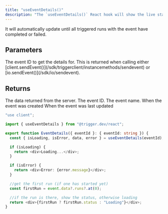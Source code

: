 ```yaml
---
title: "useEventDetails()"
description: "The `useEventDetails()` React hook will show the live status of an event that was sent using `sendEvent()`."
---
```


It will automatically update until all triggered runs with the event have completed or failed.

<Snippet file="react-query-note.mdx" />

## Parameters

<ResponseField name="eventId" type="string | undefined" required>
  The event ID to get the details for. This is returned when calling either
  [client.sendEvent()](/sdk/triggerclient/instancemethods/sendevent) or
  [io.sendEvent()](/sdk/io/sendevent).
</ResponseField>

## Returns

<ResponseField name="data" type="object | undefined">
  The data returned from the server.
  <Expandable title="properties" defaultOpen>
    <ResponseField name="id" type="string | undefined">
      The event ID.
    </ResponseField>
    <ResponseField name="name" type="string | undefined">
      The event name.
    </ResponseField>
    <ResponseField name="createdAt" type="Date | undefined">
      When the event was created
    </ResponseField>
    <ResponseField name="updatedAt" type="Date | undefined">
      When the event was last updated
    </ResponseField>
    <ResponseField name="runs" type="Run[] | undefined">
      <Expandable title="Run">
        <Snippet file="run-object.mdx" />
      </Expandable>
    </ResponseField>
  </Expandable>
</ResponseField>
<Snippet file="react-query-return.mdx" />

<RequestExample>

```typescript components/Provider.tsx
"use client";

import { useEventDetails } from "@trigger.dev/react";

export function EventDetails({ eventId }: { eventId: string }) {
  const { isLoading, isError, data, error } = useEventDetails(eventId);

  if (isLoading) {
    return <div>Loading...</div>;
  }

  if (isError) {
    return <div>Error: {error.message}</div>;
  }

  //get the first run (if one has started yet)
  const firstRun = event.data?.runs?.at(0);

  //if the run is there, show the status, otherwise loading
  return <div>{firstRun ? firstRun.status : "Loading"}</div>;
}
```

</RequestExample>
